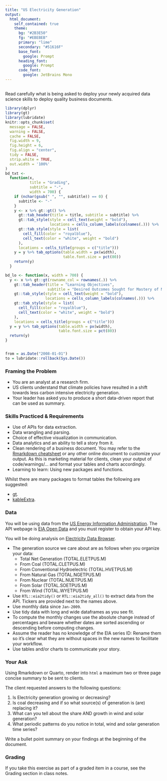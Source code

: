```yaml
---
title: "US Electricity Generation"
output: 
  html_document:
    self_contained: true
    theme:
      bg: "#2B3E50"
      fg: "#EBEBEB"
      primary: "lime"
      secondary: "#51616F"
      base_font:
        google: Prompt
      heading_font:
        google: Prompt
      code_font:
        google: JetBrains Mono
---
```


##  {.tabset .tabset-pills}

Read carefully what is being asked to deploy your newly acquired data science skills to deploy quality business documents. 


```r
library(dplyr)
library(gt)
library(lubridate)
knitr::opts_chunk$set(
  message = FALSE,
  warning = FALSE,
  cache = FALSE,
  fig.width = 9,
  fig.height = 6,
  fig.align = "center",
  tidy = FALSE,
  strip.white = TRUE,
  out.width = '100%'
)
bd_txt <-
  function(x,
           title = "Grading",
           subtitle = "-",
           width = 700) {
    if (nchar(gsub(" ", "", subtitle)) == 0) {
      subtitle <- "-"
    }
    y <- x %>% gt::gt() %>%
      gt::tab_header(title = title, subtitle = subtitle) %>%
      gt::tab_style(style = cell_text(weight = "bold"),
                    locations = cells_column_labels(colnames(.))) %>%
      gt::tab_style(style = list(
        cell_fill(color = "royalblue"),
        cell_text(color = "white", weight = "bold")
      ),
      locations = cells_title(groups = c("title")))
    y = y %>% tab_options(table.width = px(width),
                          table.font.size = pct(80))
    return(y)
  }

bd_lo <- function(x, width = 700) {
  y <- x %>% gt::gt(rowname_col = rownames(.)) %>%
    gt::tab_header(title = "Learning Objectives",
                   subtitle = "Desired Outcomes Sought for Mastery of Material") %>%
    gt::tab_style(style = cell_text(weight = "bold"),
                  locations = cells_column_labels(colnames(.))) %>%
    gt::tab_style(style = list(
      cell_fill(color = "royalblue"),
      cell_text(color = "white", weight = "bold")
    ),
    locations = cells_title(groups = c("title")))
  y = y %>% tab_options(table.width = px(width),
                        table.font.size = pct(80))
  return(y)
}


from = as.Date("2008-01-01")
to = lubridate::rollback(Sys.Date())
```

### Framing the Problem

+ You are an analyst at a research firm.
+ US clients understand that climate policies have resulted in a shift towards less carbon intensive electricity generation.
+ Your leader has asked you to produce a short data-driven report that can be used as summary.

### Skills Practiced & Requirements

+ Use of APIs for data extraction.
+ Data wrangling and parsing.
+ Choice of effective visualization in communication.
+ Data analytics and an ability to tell a story from it.
+ Clean rendering of a business document. You may refer to the [Rmarkdown cheatsheet](https://www.rstudio.com/resources/cheatsheets/) or any other online document to customize your output. As this is marketing material for clients, clean your output of code/warnings/... and format your tables and charts accordingly.
+ Learning to learn: Using new packages and functions.  

Whilst there are many packages to format tables the following are suggested:

+ [gt](https://gt.rstudio.com/).
+ [kableExtra](https://cran.r-project.org/web/packages/kableExtra/vignettes/awesome_table_in_html.html).

### Data

You will be using data from the [US Energy Information Administration](https://www.eia.gov/). The API webpage is [EIA Open Data](https://www.eia.gov/opendata/) and you must register to obtain your API key.

You will be doing analysis on [Electricity Data Browser](https://www.eia.gov/electricity/data/browser/).

+ The generation source we care about are as follows when you organize your data:
  + Total Net Generation (TOTAL.ELETPUS.M)
  + From Coal (TOTAL.CLETPUS.M)
  + From Conventional Hydroelectric (TOTAL.HVETPUS.M)
  + From Natural Gas (TOTAL.NGETPUS.M)
  + From Nuclear (TOTAL.NUETPUS.M)
  + From Solar (TOTAL.SOETPUS.M)
  + From Wind (TOTAL.WYETPUS.M)
+ Use `RTL::eia2tidy()` or `RTL::eia2tidy_all()` to extract data from the API. Tickers are provided next to the names above.
+ Use monthly data since `Jan-2009`.
+ Use tidy data with long and wide dataframes as you see fit. 
+ To compute the monthly changes use the absolute change instead of percentages and beware whether dates are sorted ascending or descending before computing changes.
+ Assume the reader has no knowledge of the EIA series ID: Rename them so it's clear what they are without spaces in the new names to facilitate your workflow.
+ Use tables and/or charts to communicate your story. 

### Your Ask

Using Rmarkdown or Quarto, render into `html` a maximum two or three page concise summary to be sent to clients. 

The client requested answers to the following questions:

1. Is Electricity generation growing or decreasing? 
2. Is coal decreasing and if so what source(s) of generation is (are) replacing it?
3. What can you tell about the share AND growth in wind and solar generation?
4. What periodic patterns do you notice in total, wind and solar generation time series?  

Write a bullet point summary on your findings at the beginning of the document.

### Grading

If you take this exercise as part of a graded item in a course, see the Grading section in class notes. 


